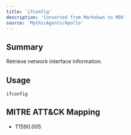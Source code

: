 ```yaml
---
title: 'ifconfig'
description: 'Converted from Markdown to MDX'
source: 'MythicAgents/Apollo'
---
```


## Summary
Retrieve network interface information.

## Usage
```
ifconfig
```


## MITRE ATT&CK Mapping

- T1590.005